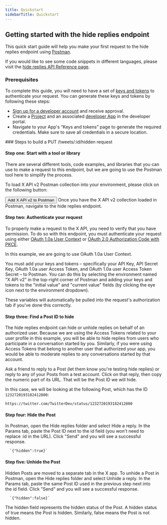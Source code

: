 ---
title: Quickstart
sidebarTitle: Quickstart
---


## Getting started with the hide replies endpoint

This quick start guide will help you make your first request to the hide replies endpoint using [Postman](https://developer.x.com/en/docs/tutorials/postman-getting-started).

If you would like to see some code snippets in different languages, please visit the [hide replies API Reference page](/x-api/posts/hide-replies#put-2-tweets-id-hidden). 
<Note>
### Prerequisites

To complete this guide, you will need to have a set of [keys and tokens](/resources/fundamentals/authentication) to authenticate your request. You can generate these keys and tokens by following these steps:

* [Sign up for a developer account](https://developer.x.com/en/apply-for-access) and receive approval.
* Create a [Project](/resources/fundamentals/projects) and an associated [developer App](/resources/fundamentals/developer-apps) in the developer portal.
* Navigate to your App's “Keys and tokens” page to generate the required credentials. Make sure to save all credentials in a secure location.
</Note>
### Steps to build a PUT /tweets/:id/hidden request

#### Step one: Start with a tool or library

There are several different tools, code examples, and libraries that you can use to make a request to this endpoint, but we are going to use the Postman tool here to simplify the process.

To load X API v2 Postman collection into your environment, please click on the following button:

<Button href="https://t.co/twitter-api-postman">
  Add X API v2 to Postman
</Button>
Once you have the X API v2 collection loaded in Postman, navigate to the hide replies endpoint.

#### Step two: Authenticate your request

To properly make a request to the X API, you need to verify that you have permission. To do so with this endpoint, you must authenticate your request using either [OAuth 1.0a User Context](/resources/fundamentals/authentication) or [OAuth 2.0 Authorization Code with PKCE](resources/fundamentals/authentication#oauth-2-0-authorization-code-flow-with-pkce-2).

In this example, we are going to use OAuth 1.0a User Context.

You must add your keys and tokens – specifically your API Key, API Secret Key, OAuth 1.0a user Access Token, and OAuth 1.0a user Access Token Secret – to Postman. You can do this by selecting the environment named “X API v2” in the top-right corner of Postman and adding your keys and tokens to the "initial value" and "current value" fields (by clicking the eye icon next to the environment dropdown).

These variables will automatically be pulled into the request's authorization tab if you've done this correctly.
 

#### Step three: Find a Post ID to hide

The hide replies endpoint can hide or unhide replies on behalf of an authorized user. Because we are using the Access Tokens related to your user profile in this example, you will be able to hide replies from users who participate in a conversation started by you. Similarly, if you were using Access Tokens that belong to another user that authorized your app, you would be able to moderate replies to any conversations started by that account.

Ask a friend to reply to a Post (let them know you're testing hide replies) or reply to any of your Posts from a test account. Click on that reply, then copy the numeric part of its URL. That will be the Post ID we will hide.

In this case, we will be looking at the following Post, which has the ID `1232720193182412800`:

`https://twitter.com/TwitterDev/status/1232720193182412800`

#### Step four: Hide the Post

In Postman, open the Hide replies folder and select Hide a reply. In the Params tab, paste the Post ID next to the id field (you won't need to replace :id in the URL). Click "Send" and you will see a successful response.

      `{"hidden":true}`


#### Step five: Unhide the Post

Hidden Posts are moved to a separate tab in the X app. To unhide a Post in Postman, open the Hide replies folder and select Unhide a reply. In the Params tab, paste the same Post ID used in the previous step next into the id field. Click "Send" and you will see a successful response.

      `{"hidden":false}`



The hidden field represents the hidden status of the Post. A hidden status of true means the Post is hidden. Similarly, false means the Post is not hidden.

